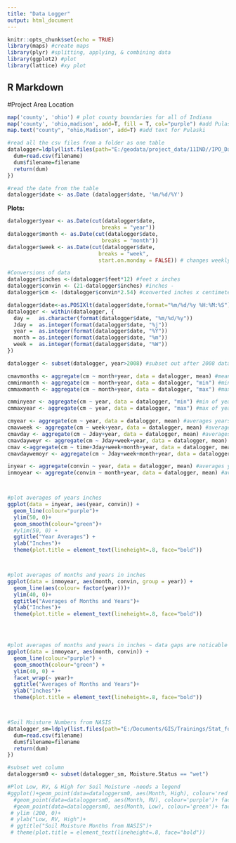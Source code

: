 ---
title: "Data Logger"
output: html_document
---

```{r setup, include=FALSE}
knitr::opts_chunk$set(echo = TRUE)
library(maps) #create maps
library(plyr) #splitting, applying, & combining data
library(ggplot2) #plot
library(lattice) #xy plot

```

## R Markdown

#Project Area Location


```{r final project, echo=FALSE}

map('county', 'ohio') # plot county boundaries for all of Indiana
map('county', 'ohio,madison', add=T, fill = T, col="purple") #add Pulaski County, Indiana in purple to map
map.text("county", "ohio,Madison", add=T) #add text for Pulaski

#read all the csv files from a folder as one table
datalogger=ldply(list.files(path="E:/geodata/project_data/11IND//IPO_Data_Loggers/data_loggers_2017/kokomo_71_Madison_OH",pattern="csv",full.names=TRUE),function(filename) {
  dum=read.csv(filename)
  dum$filename=filename
  return(dum)
})

#read the date from the table
datalogger$date <- as.Date (datalogger$date, '%m/%d/%Y')


```

 

**Plots:**

```{r pressure, echo=FALSE}
datalogger$year <- as.Date(cut(datalogger$date,
                              breaks = "year"))
datalogger$month <- as.Date(cut(datalogger$date,
                              breaks = "month"))
datalogger$week <- as.Date(cut(datalogger$date,
                             breaks = "week",
                             start.on.monday = FALSE)) # changes weekly break point to Sunday

#Conversions of data
datalogger$inches <-(datalogger$feet*12) #feet x inches
datalogger$convin <- (21-datalogger$inches) #inches -
datalogger$cm <- (datalogger$convin*2.54) #converted inches x centimeters

datalogger$date<-as.POSIXlt(datalogger$date,format="%m/%d/%y %H:%M:%S")
datalogger <- within(datalogger, {
  day =   as.character(format(datalogger$date, "%m/%d/%y"))
  Jday =  as.integer(format(datalogger$date, "%j"))
  year =  as.integer(format(datalogger$date, "%Y"))
  month = as.integer(format(datalogger$date, "%m"))
  week =  as.integer(format(datalogger$date, "%W"))
})

datalogger <- subset(datalogger, year>2008) #subset out after 2008 data because there is an error that shows and was also mentioned in the metadata

cmavmonths <- aggregate(cm ~ month+year, data = datalogger, mean) #mean of months and years
cmminmonth <- aggregate(cm ~ month+year, data = datalogger, "min") #min of months & years
cmmaxmonth <- aggregate(cm ~ month+year, data = datalogger, "max") #max of months & years

cmminyear <- aggregate(cm ~ year, data = datalogger, "min") #min of years
cmmaxyear <- aggregate(cm ~ year, data = datalogger, "max") #max of years

cmyear <- aggregate(cm ~ year, data = datalogger, mean) #averages years
cmavweek <- aggregate(cm ~ week+year, data = datalogger, mean) #averages of weeks & years
cmavday <- aggregate(cm ~ Jday+year, data = datalogger, mean) #averages of day & years
cmavdayweyr <- aggregate(cm ~ Jday+week+year, data = datalogger, mean) #averages of day, week, & years
cmav <-aggregate(cm ~ time+Jday+week+month+year, data = datalogger, mean) #averages of time, day, week, & years
cmavdaywemoyr <- aggregate(cm ~ Jday+week+month+year, data = datalogger, mean) #averages of day, week, month & years

inyear <- aggregate(convin ~ year, data = datalogger, mean) #averages years in inches
inmoyear <- aggregate(convin ~ month+year, data = datalogger, mean) #averages years in inches



#plot averages of years inches
ggplot(data = inyear, aes(year, convin)) +
  geom_line(colour="purple")+ 
  ylim(50, 0)+
  geom_smooth(colour="green")+ 
  #ylim(50, 0) +
  ggtitle("Year Averages") +
  ylab("Inches")+
  theme(plot.title = element_text(lineheight=.8, face="bold"))



#plot averages of months and years in inches
ggplot(data = inmoyear, aes(month, convin, group = year)) +
  geom_line(aes(colour= factor(year)))+
  ylim(40, 0)+
  ggtitle("Averages of Months and Years")+
  ylab("Inches")+
  theme(plot.title = element_text(lineheight=.8, face="bold"))




#plot averages of months and years in inches ~ data gaps are noticable 
ggplot(data = inmoyear, aes(month, convin)) +
  geom_line(colour="purple") +
  geom_smooth(colour="green") + 
  ylim(40, 0) +
  facet_wrap(~ year)+
  ggtitle("Averages of Months and Years")+
  ylab("Inches")+
  theme(plot.title = element_text(lineheight=.8, face="bold"))



#Soil Moisture Numbers from NASIS
datalogger_sm=ldply(list.files(path="E:/Documents/GIS/Trainings/Stat_for_Soil_Survey/final_Project/nasis",pattern="csv",full.names=TRUE),function(filename) {
  dum=read.csv(filename)
  dum$filename=filename
  return(dum)
})

#subset wet column
dataloggersm0 <- subset(datalogger_sm, Moisture.Status == "wet")

#Plot Low, RV, & High for Soil Moisture -needs a legend
#ggplot()+geom_point(data=dataloggersm0, aes(Month, High), colour='red')+facet_wrap(~High)+
  #geom_point(data=dataloggersm0, aes(Month, RV), colour='purple')+ facet_wrap(~High)+
  #geom_point(data=dataloggersm0, aes(Month, Low), colour='green')+ facet_wrap(~High)+
 # ylim (200, 0)+ 
 # ylab("Low, RV, High")+
 # ggtitle("Soil Moisture Months from NASIS")+
 # theme(plot.title = element_text(lineheight=.8, face="bold"))




```

